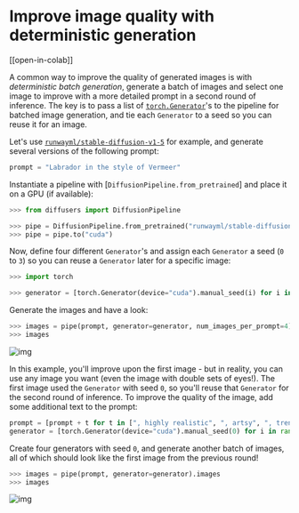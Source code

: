 <!--Copyright 2023 The HuggingFace Team. All rights reserved.

Licensed under the Apache License, Version 2.0 (the "License"); you may not use this file except in compliance with
the License. You may obtain a copy of the License at

http://www.apache.org/licenses/LICENSE-2.0

Unless required by applicable law or agreed to in writing, software distributed under the License is distributed on
an "AS IS" BASIS, WITHOUT WARRANTIES OR CONDITIONS OF ANY KIND, either express or implied. See the License for the
specific language governing permissions and limitations under the License.
-->

# Improve image quality with deterministic generation

[[open-in-colab]]

A common way to improve the quality of generated images is with *deterministic batch generation*, generate a batch of images and select one image to improve with a more detailed prompt in a second round of inference. The key is to pass a list of [`torch.Generator`](https://pytorch.org/docs/stable/generated/torch.Generator.html#generator)'s to the pipeline for batched image generation, and tie each `Generator` to a seed so you can reuse it for an image.

Let's use [`runwayml/stable-diffusion-v1-5`](runwayml/stable-diffusion-v1-5) for example, and generate several versions of the following prompt:

```py
prompt = "Labrador in the style of Vermeer"
```

Instantiate a pipeline with [`DiffusionPipeline.from_pretrained`] and place it on a GPU (if available):

```python
>>> from diffusers import DiffusionPipeline

>>> pipe = DiffusionPipeline.from_pretrained("runwayml/stable-diffusion-v1-5", torch_dtype=torch.float16)
>>> pipe = pipe.to("cuda")
```

Now, define four different `Generator`'s and assign each `Generator` a seed (`0` to `3`) so you can reuse a `Generator` later for a specific image:

```python
>>> import torch

>>> generator = [torch.Generator(device="cuda").manual_seed(i) for i in range(4)]
```

Generate the images and have a look:

```python
>>> images = pipe(prompt, generator=generator, num_images_per_prompt=4).images
>>> images
```

![img](https://huggingface.co/datasets/diffusers/diffusers-images-docs/resolve/main/reusabe_seeds.jpg)

In this example, you'll improve upon the first image - but in reality, you can use any image you want (even the image with double sets of eyes!). The first image used the `Generator` with seed `0`, so you'll reuse that `Generator` for the second round of inference. To improve the quality of the image, add some additional text to the prompt:

```python
prompt = [prompt + t for t in [", highly realistic", ", artsy", ", trending", ", colorful"]]
generator = [torch.Generator(device="cuda").manual_seed(0) for i in range(4)]
```

Create four generators with seed `0`, and generate another batch of images, all of which should look like the first image from the previous round!

```python
>>> images = pipe(prompt, generator=generator).images
>>> images
```

![img](https://huggingface.co/datasets/diffusers/diffusers-images-docs/resolve/main/reusabe_seeds_2.jpg)

